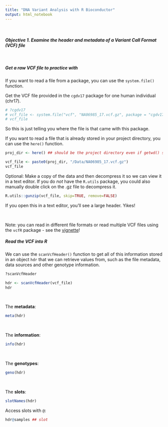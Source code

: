 ```yaml
---
title: "DNA Variant Analysis with R Bioconductor"
output: html_notebook
---
```


<br/>

#### *Objective 1. Examine the header and metadata of a Variant Call Format (VCF) file*

<br/>

##### Get a raw VCF file to practice with  

If you want to read a file from a package, you can use the `system.file()` function.  

Get the VCF file provided in the `cgdv17` package for one human individual (chr17).  
```r
# ?cgdv17
# vcf_file <- system.file("vcf", "NA06985_17.vcf.gz", package = "cgdv17")
# vcf_file
```
So this is just telling you where the file is that came with this package. 


If you want to read a file that is already stored in your project directory, you can use the `here()` function.  

```r
proj_dir <- here() ## should be the project directory even if getwd() shows something else

vcf_file <- paste0(proj_dir, "/Data/NA06985_17.vcf.gz") 
vcf_file
```


Optional: Make a copy of the data and then decompress it so we can view it in a text editor. If you do _not_ have the `R.utils` package, you could also manually double click on the .gz file to decompress it.  
```r
R.utils::gunzip(vcf_file, skip=TRUE, remove=FALSE)
```


If you open this in a text editor, you'll see a large header. Yikes!

<br/>

Note: you can read in different file formats or read multiple VCF files using the `vcfR` package - see the [vignette](https://cran.r-project.org/web/packages/vcfR/vignettes/intro_to_vcfR.html)!


##### Read the VCF into R

We can use the `scanVcfHeader()` function to get all of this information stored in an object `hdr` that we can retrieve values from, such as the file metadata, data sources and other genotype information.  

```r
?scanVcfHeader

hdr <- scanVcfHeader(vcf_file)
hdr
```

<br/>

The __metadata__:

```r
meta(hdr)
```

<br/>

The __information__:
```r
info(hdr)
```
<br/>

The __genotypes__:
```r
geno(hdr)
```

<br/>

The __slots__:
```r
slotNames(hdr)
```

Access slots with `@`:

```r
hdr@samples ## slot
```
